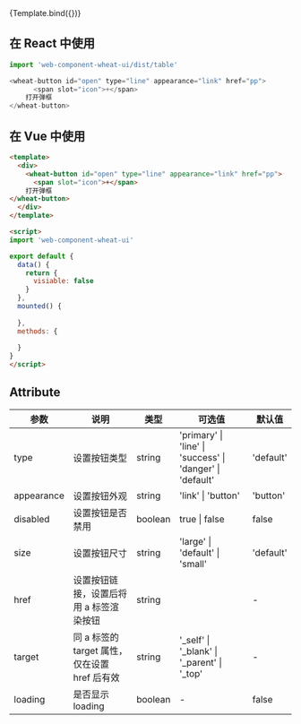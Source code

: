 



<Meta title="Example/Button" />



<Canvas>
  <Story name="基础使用" args={{ 
      label: '基础使用'
    }}>
    {Template.bind({})}
   </Story>
</Canvas>






## 在 React 中使用
```js
import 'web-component-wheat-ui/dist/table'

<wheat-button id="open" type="line" appearance="link" href="pp">
      <span slot="icon">+</span>
    打开弹框
</wheat-button>
```

## 在 Vue 中使用

```html
<template>
  <div>
    <wheat-button id="open" type="line" appearance="link" href="pp">
      <span slot="icon">+</span>
    打开弹框
</wheat-button>
  </div>
</template>

<script>
import 'web-component-wheat-ui'

export default {
  data() {
    return {
      visiable: false
    }
  },
  mounted() {
    
  },
  methods: {
    
  }
}
</script>
```

## Attribute

| 参数       | 说明                                          | 类型    | 可选值                                                    | 默认值    |
| ---------- | --------------------------------------------- | ------- | --------------------------------------------------------- | --------- |
| type       | 设置按钮类型                                  | string  | 'primary' \| 'line' \| 'success' \| 'danger' \| 'default' | 'default' |
| appearance | 设置按钮外观                                  | string  | 'link' \| 'button'                                        | 'button'  |
| disabled   | 设置按钮是否禁用                              | boolean | true \| false                                             | false     |
| size       | 设置按钮尺寸                                  | string  | 'large' \| 'default' \| 'small'                           | 'default' |
| href       | 设置按钮链接，设置后将用 a 标签渲染按钮       | string  | ︎                                                         | -         |
| target     | 同 a 标签的 target 属性，仅在设置 href 后有效 | string  | ︎'\_self' \| '\_blank' \| '\_parent' \| '\_top'           | -         |
| loading    | 是否显示 loading                              | boolean | ︎-                                                        | false     |


